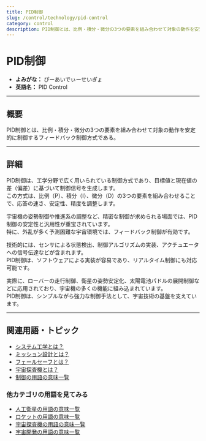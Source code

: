 ```yaml
---
title: PID制御
slug: /control/technology/pid-control
category: control
description: PID制御とは、比例・積分・微分の3つの要素を組み合わせて対象の動作を安定的に制御するフィードバック制御方式である。
---
```



<Head>
  <script type="application/ld+json">
    {`{
      "@context": "https://schema.org",
      "@type": "DefinedTerm",
      "name": "PID制御",
      "inDefinedTermSet": "https://www.space-portal.org",
      "termCode": "control/technology/pid-control",
      "description": "PID制御とは、比例・積分・微分の3つの要素を組み合わせて対象の動作を安定的に制御するフィードバック制御方式である。",
      "url": "https://www.space-portal.org/docs/control/technology/pid-control"
    }`}
  </script>
</Head>

# PID制御

- **よみがな：** ぴーあいでぃーせいぎょ  
- **英語名：** PID Control  

---

## 概要

PID制御とは、比例・積分・微分の3つの要素を組み合わせて対象の動作を安定的に制御するフィードバック制御方式である。

---

## 詳細

PID制御は、工学分野で広く用いられている制御方式であり、目標値と現在値の差（偏差）に基づいて制御信号を生成します。  
この方式は、比例（P）、積分（I）、微分（D）の3つの要素を組み合わせることで、応答の速さ、安定性、精度を調整します。  

宇宙機の姿勢制御や推進系の調整など、精密な制御が求められる場面では、PID制御の安定性と汎用性が重宝されています。  
特に、外乱が多く予測困難な宇宙環境では、フィードバック制御が有効です。  

技術的には、センサによる状態検出、制御アルゴリズムの実装、アクチュエータへの信号伝達などが含まれます。  
PID制御は、ソフトウェアによる実装が容易であり、リアルタイム制御にも対応可能です。  

実際に、ローバーの走行制御、衛星の姿勢安定化、太陽電池パドルの展開制御などに応用されており、宇宙機の多くの機能に組み込まれています。  
PID制御は、シンプルながら強力な制御手法として、宇宙技術の基盤を支えています。

---

## 関連用語・トピック

- [システム工学とは？](/docs/control/system-engineering/)
- [ミッション設計とは？](/docs/control/mission-design/)
- [フェールセーフとは？](/docs/control/technology/fail-safe/)
- [宇宙探査機とは？](/docs/explorer/space-probe/)
- [制御の用語の意味一覧](/docs/category/control/)

### 他カテゴリの用語を見てみる
- [人工衛星の用語の意味一覧](/docs/category/satellite/)
- [ロケットの用語の意味一覧](/docs/category/rocket/)
- [宇宙探査機の用語の意味一覧](/docs/category/explorer/)
- [宇宙開発の用語の意味一覧](/docs/category/glossary/)